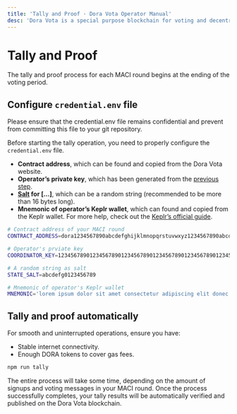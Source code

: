 ```yaml
---
title: 'Tally and Proof · Dora Vota Operator Manual'
desc: 'Dora Vota is a special purpose blockchain for voting and decentralized community governance.'
---
```



# Tally and Proof

The tally and proof process for each MACI round begins at the ending of the voting period.

## Configure `credential.env` file

<Callout type="warning">
  Please ensure that the credential.env file remains confidential and prevent
  from committing this file to your git repository.
</Callout>

Before starting the tally operation, you need to properly configure the `credential.env` file.

- **Contract address**, which can be found and copied from the Dora Vota website.
- **Operator’s private key**, which has been generated from the [previous step](/docs/vota/deploy#generating-keys-for-operator).
- **[Salt](<https://en.wikipedia.org/wiki/Salt_(cryptography)>) for […]**, which can be a random string (recommended to be more than 16 bytes long).
- **Mnemonic of operator’s Keplr wallet**, which can found and copied from the Keplr wallet. For more help, check out the [Keplr’s official guide](https://help.keplr.app/articles/how-to-view-your-seed-phrase).

```bash filename="credential.env"
# Contract address of your MACI round
CONTRACT_ADDRESS=dora1234567890abcdefghijklmnopqrstuvwxyz1234567890abcdefghijklm

# Operator's prviate key
COORDINATOR_KEY=12345678901234567890123456789012345678901234567890123456789012345678901234567

# A random string as salt
STATE_SALT=abcdefg0123456789

# Mnemonic of operator's Keplr wallet
MNEMONIC='lorem ipsum dolor sit amet consectetur adipiscing elit donec scelerisque ante non'
```

## Tally and proof automatically

For smooth and uninterrupted operations, ensure you have:

- Stable internet connectivity.
- Enough DORA tokens to cover gas fees.

```bash npm2yarn
npm run tally
```

The entire process will take some time, depending on the amount of signups and voting messages in your MACI round. Once the process successfully completes, your tally results will be automatically verified and published on the Dora Vota blockchain.
